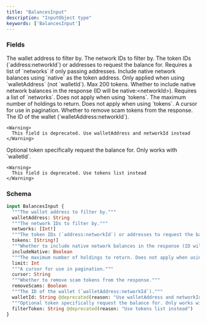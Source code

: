 ```yaml
---
title: "BalancesInput"
description: "InputObject type"
keywords: ['BalancesInput']
---
```


### Fields

<ResponseField name="walletAddress" type="String">
  The wallet address to filter by.
</ResponseField>

<ResponseField name="networks" type="[Int!]">
  The network IDs to filter by.
</ResponseField>

<ResponseField name="tokens" type="[String!]">
  The token IDs (`address:networkId`) or addresses to request the balance for. Requires a list of `networks` if only passing addresses. Include native network balances using `native` as the token address. Only applied when using `walletAddress` (not `walletId`). Max 200 tokens.
</ResponseField>

<ResponseField name="includeNative" type="Boolean">
  Whether to include native network balances in the response (ID will be native:&lt;networkId&gt;). Requires a list of `networks`. Does not apply when using `tokens`.
</ResponseField>

<ResponseField name="limit" type="Int">
  The maximum number of holdings to return. Does not apply when using `tokens`.
</ResponseField>

<ResponseField name="cursor" type="String">
  A cursor for use in pagination.
</ResponseField>

<ResponseField name="removeScams" type="Boolean">
  Whether to remove scam tokens from the response.
</ResponseField>

<ResponseField name="walletId" type="String">
  The ID of the wallet (`walletAddress:networkId`).
    
    <Warning>
      This field is deprecated. Use walletAddress and networkId instead
    </Warning>
</ResponseField>

<ResponseField name="filterToken" type="String">
  Optional token specifically request the balance for. Only works with `walletId`.
    
    <Warning>
      This field is deprecated. Use tokens list instead
    </Warning>
</ResponseField>

### Schema


```graphql 
input BalancesInput {
  """The wallet address to filter by."""
  walletAddress: String
  """The network IDs to filter by."""
  networks: [Int!]
  """The token IDs (`address:networkId`) or addresses to request the balance for. Requires a list of `networks` if only passing addresses. Include native network balances using `native` as the token address. Only applied when using `walletAddress` (not `walletId`). Max 200 tokens."""
  tokens: [String!]
  """Whether to include native network balances in the response (ID will be native:&lt;networkId&gt;). Requires a list of `networks`. Does not apply when using `tokens`."""
  includeNative: Boolean
  """The maximum number of holdings to return. Does not apply when using `tokens`."""
  limit: Int
  """A cursor for use in pagination."""
  cursor: String
  """Whether to remove scam tokens from the response."""
  removeScams: Boolean
  """The ID of the wallet (`walletAddress:networkId`)."""
  walletId: String @deprecated(reason: "Use walletAddress and networkId instead")
  """Optional token specifically request the balance for. Only works with `walletId`."""
  filterToken: String @deprecated(reason: "Use tokens list instead")
}
```
